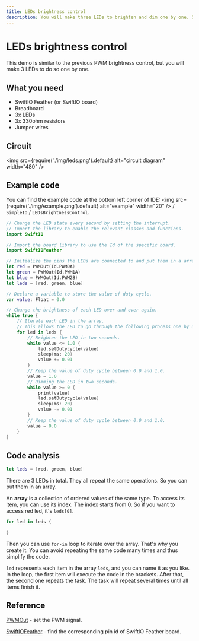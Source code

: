 ```yaml
---
title: LEDs brightness control
description: You will make three LEDs to brighten and dim one by one. So you will use the array to realize it using Swift.
---
```


# LEDs brightness control

This demo is similar to the previous PWM brightness control, but you will make 3 LEDs to do so one by one. 

## What you need

- SwiftIO Feather (or SwiftIO board)
- Breadboard
- 3x LEDs
- 3x 330ohm resistors
- Jumper wires

## Circuit


<img
  src={require('./img/leds.png').default}
  alt="circuit diagram" width="480"
/>


## Example code

You can find the example code at the bottom left corner of IDE: <img
  src={require('./img/example.png').default}
  alt="example" width="20"
/> / `SimpleIO` / `LEDsBrightnessControl`.

```swift
// Change the LED state every second by setting the interrupt.
// Import the library to enable the relevant classes and functions.
import SwiftIO

// Import the board library to use the Id of the specific board.
import SwiftIOFeather

// Initialize the pins the LEDs are connected to and put them in a array.
let red = PWMOut(Id.PWM0A)
let green = PWMOut(Id.PWM1A)
let blue = PWMOut(Id.PWM2B)
let leds = [red, green, blue]

// Declare a variable to store the value of duty cycle.
var value: Float = 0.0

// Change the brightness of each LED over and over again.
while true {
    // Iterate each LED in the array. 
    // This allows the LED to go through the following process one by one.
    for led in leds {
        // Brighten the LED in two seconds.
        while value <= 1.0 {
            led.setDutycycle(value)
            sleep(ms: 20)
            value += 0.01
        }
        // Keep the value of duty cycle between 0.0 and 1.0.
        value = 1.0
        // Dimming the LED in two seconds.
        while value >= 0 {
            print(value)
            led.setDutycycle(value)
            sleep(ms: 20)
            value -= 0.01
        }
        // Keep the value of duty cycle between 0.0 and 1.0.
        value = 0.0
    }
}
```

## Code analysis

```swift
let leds = [red, green, blue]
```
There are 3 LEDs in total. They all repeat the same operations. So you can put them in an array. 

An **array** is a collection of ordered values of the same type. To access its item, you can use its index. The index starts from 0. So if you want to access red led, it's `leds[0]`.

```swift
for led in leds {

}
```

Then you can use `for-in` loop to iterate over the array. That's why you create it. You can avoid repeating the same code many times and thus simplify the code.

`led` represents each item in the array `leds`, and you can name it as you like. In the loop, the first item will execute the code in the brackets. After that, the second one repeats the task. The task will repeat several times until all items finish it.

## Reference

[PWMOut](https://swiftioapi.madmachine.io/Classes/PWMOut.html) - set the PWM signal.


[SwiftIOFeather](https://github.com/madmachineio/MadBoards/blob/main/Sources/SwiftIOFeather/Id.swift) - find the corresponding pin id of SwiftIO Feather board.